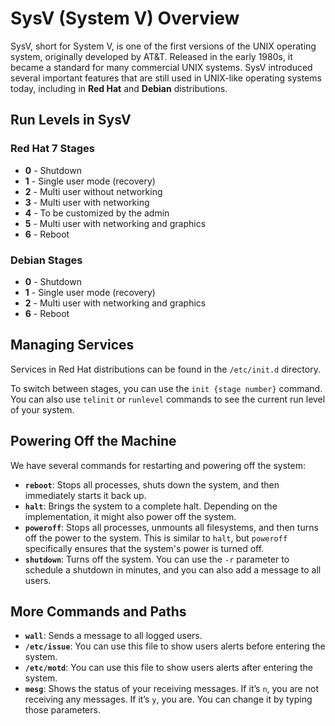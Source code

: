 # SysV (System V) Overview

SysV, short for System V, is one of the first versions of the UNIX operating system, originally developed by AT&T. Released in the early 1980s, it became a standard for many commercial UNIX systems. SysV introduced several important features that are still used in UNIX-like operating systems today, including in **Red Hat** and **Debian** distributions.

## Run Levels in SysV

### Red Hat 7 Stages

- **0** - Shutdown
- **1** - Single user mode (recovery)
- **2** - Multi user without networking
- **3** - Multi user with networking
- **4** - To be customized by the admin
- **5** - Multi user with networking and graphics
- **6** - Reboot

### Debian Stages

- **0** - Shutdown
- **1** - Single user mode (recovery)
- **2** - Multi user with networking and graphics
- **6** - Reboot

## Managing Services

Services in Red Hat distributions can be found in the `/etc/init.d` directory. 

To switch between stages, you can use the `init {stage number}` command. You can also use `telinit` or `runlevel` commands to see the current run level of your system.

## Powering Off the Machine

We have several commands for restarting and powering off the system:

- **`reboot`**: Stops all processes, shuts down the system, and then immediately starts it back up.
- **`halt`**: Brings the system to a complete halt. Depending on the implementation, it might also power off the system.
- **`poweroff`**: Stops all processes, unmounts all filesystems, and then turns off the power to the system. This is similar to `halt`, but `poweroff` specifically ensures that the system's power is turned off.
- **`shutdown`**: Turns off the system. You can use the `-r` parameter to schedule a shutdown in minutes, and you can also add a message to all users.

## More Commands and Paths

- **`wall`**: Sends a message to all logged users.
- **`/etc/issue`**: You can use this file to show users alerts before entering the system.
- **`/etc/motd`**: You can use this file to show users alerts after entering the system.
- **`mesg`**: Shows the status of your receiving messages. If it’s `n`, you are not receiving any messages. If it’s `y`, you are. You can change it by typing those parameters.
